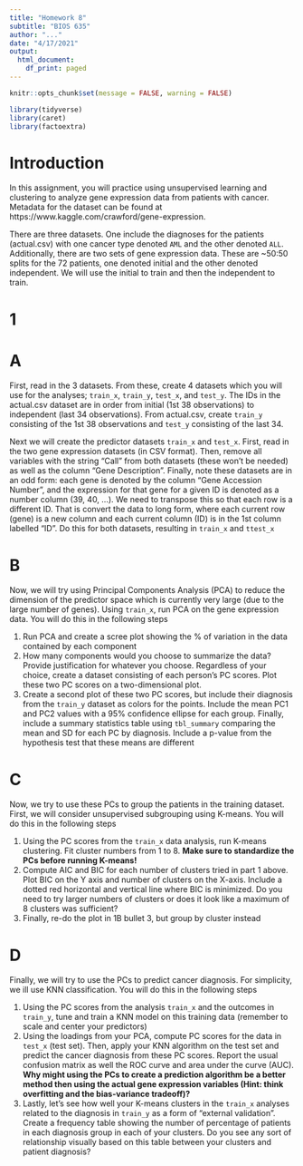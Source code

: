 ---
title: "Homework 8"
subtitle: "BIOS 635"
author: "..."
date: "4/17/2021"
output:
  html_document:
    df_print: paged
---

```{r setup, include=FALSE}
knitr::opts_chunk$set(message = FALSE, warning = FALSE)
```

```{r}
library(tidyverse)
library(caret)
library(factoextra)
```

# Introduction

In this assignment, you will practice using unsupervised learning and clustering to analyze gene expression data from patients with cancer.  Metadata for the dataset can be found at https://www.kaggle.com/crawford/gene-expression.

There are three datasets.  One include the diagnoses for the patients (actual.csv) with one cancer type denoted `AML` and the other denoted `ALL`.  Additionally, there are two sets of gene expression data.  These are ~50:50 splits for the 72 patients, one denoted initial and the other denoted independent.  We will use the initial to train and then the independent to train.

# 1
# A 
First, read in the 3 datasets.  From these, create 4 datasets which you will use for the analyses; `train_x`, `train_y`, `test_x`, and `test_y`.  The IDs in the actual.csv dataset are in order from initial (1st 38 observations) to independent (last 34 observations).  From actual.csv, create `train_y` consisting of the 1st 38 observations and `test_y` consisting of the last 34.

Next we will create the predictor datasets `train_x` and `test_x`.  First, read in the two gene expression datasets (in CSV format).  Then, remove all variables with the string "Call" from both datasets (these won't be needed) as well as the column "Gene Description".  Finally, note these datasets are in an odd form: each gene is denoted by the column "Gene Accession Number", and the expression for that gene for a given ID is denoted as a number column (39, 40, ...).  We need to transpose this so that each row is a different ID.  That is convert the data to long form, where each current row (gene) is a new column and each current column (ID) is in the 1st column labelled "ID".  Do this for both datasets, resulting in `train_x` and `ttest_x`

# B
Now, we will try using Principal Components Analysis (PCA) to reduce the dimension of the predictor space which is currently very large (due to the large number of genes).  Using `train_x`, run PCA on the gene expression data.  You will do this in the following steps

1) Run PCA and create a scree plot showing the % of variation in the data contained by each component
2) How many components would you choose to summarize the data?  Provide justification for whatever you choose.  Regardless of your choice, create a dataset consisting of each person's PC scores.  Plot these two PC scores on a two-dimensional plot.
3) Create a second plot of these two PC scores, but include their diagnosis from the `train_y` dataset as colors for the points.  Include the mean PC1 and PC2 values with a 95% confidence ellipse for each group.  Finally, include a summary statistics table using `tbl_summary` comparing the mean and SD for each PC by diagnosis.  Include a p-value from the hypothesis test that these means are different

# C
Now, we try to use these PCs to group the patients in the training dataset.  First, we will consider unsupervised subgrouping using K-means.  You will do this in the following steps

1) Using the PC scores from the `train_x` data analysis, run K-means clustering.  Fit cluster numbers from 1 to 8.  **Make sure to standardize the PCs before running K-means!**
2) Compute AIC and BIC for each number of clusters tried in part 1 above.  Plot BIC on the Y axis and number of clusters on the X-axis.  Include a dotted red horizontal and vertical line where BIC is minimized.  Do you need to try larger numbers of clusters or does it look like a maximum of 8 clusters was sufficient?
3) Finally, re-do the plot in 1B bullet 3, but group by cluster instead

# D
Finally, we will try to use the PCs to predict cancer diagnosis.  For simplicity, we ill use KNN classification.  You will do this in the following steps

1) Using the PC scores from the analysis `train_x` and the outcomes in `train_y`, tune and train a KNN model on this training data (remember to scale and center your predictors)
2) Using the loadings from your PCA, compute PC scores for the data in `test_x` (test set).  Then, apply your KNN algorithm on the test set and predict the cancer diagnosis from these PC scores.  Report the usual confusion matrix as well the ROC curve and area under the curve (AUC).  **Why might using the PCs to create a prediction algorithm be a better method then using the actual gene expression variables (Hint: think overfitting and the bias-variance tradeoff)?**
3) Lastly, let's see how well your K-means clusters in the `train_x` analyses related to the diagnosis in `train_y` as a form of "external validation".  Create a frequency table showing the number of percentage of patients in each diagnosis group in each of your clusters.  Do you see any sort of relationship visually based on this table between your clusters and patient diagnosis?






